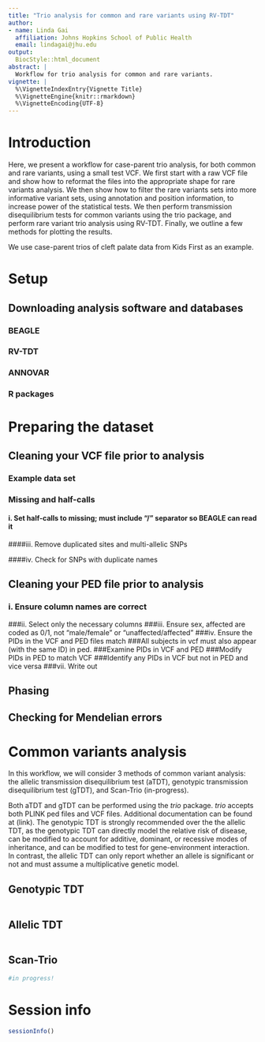 ```yaml
---
title: "Trio analysis for common and rare variants using RV-TDT"
author:
- name: Linda Gai
  affiliation: Johns Hopkins School of Public Health
  email: lindagai@jhu.edu
output:
  BiocStyle::html_document
abstract: |
  Workflow for trio analysis for common and rare variants.
vignette: |
  %\VignetteIndexEntry{Vignette Title}
  %\VignetteEngine{knitr::rmarkdown}
  %\VignetteEncoding{UTF-8}
---
```


# Introduction

Here, we present a workflow for case-parent trio analysis, for both common and rare variants, using a small test VCF. We first start with a raw VCF file and show how to reformat the files into the appropriate shape for rare variants analysis.  We then show how to filter the rare variants sets into more informative variant sets, using annotation and position information, to increase power of the statistical tests. We then perform transmission disequilibrium tests for common variants using the trio package, and perform rare variant trio analysis using RV-TDT. Finally, we outline a few methods for plotting the results. 

We use case-parent trios of cleft palate data from Kids First as an example.

# Setup

## Downloading analysis software and databases
### BEAGLE
### RV-TDT
### ANNOVAR
### R packages

# Preparing the dataset

## Cleaning your VCF file prior to analysis

### Example data set

### Missing and half-calls
#### i. Set half-calls to missing; must include "/" separator so BEAGLE can read it

####iii. Remove duplicated sites and multi-allelic SNPs

####iv. Check for SNPs with duplicate names

## Cleaning your PED file prior to analysis
### i. Ensure column names are correct
###ii. Select only the necessary columns
###iii. Ensure sex, affected are coded as 0/1, not "male/female" or "unaffected/affected"
###iv. Ensure the PIDs in the VCF and PED files match
###All subjects in vcf must also appear (with the same ID) in ped.
###Examine PIDs in VCF and PED
###Modify PIDs in PED to match VCF
###Identify any PIDs in VCF but not in PED and vice versa
###vii. Write out

## Phasing

## Checking for Mendelian errors

# Common variants analysis

In this workflow, we will consider 3 methods of common variant analysis: the allelic transmission disequilibrium test (aTDT), genotypic transmission disequilibrium test (gTDT), and Scan-Trio (in-progress).

Both aTDT and gTDT can be performed using the *trio* package. *trio* accepts both PLINK ped files and VCF files. Additional documentation can be found at (link). The genotypic TDT is strongly recommended over the the allelic TDT, as the genotypic TDT can directly model the relative risk of disease, can be modified to account for additive, dominant, or recessive modes of inheritance, and can be modified to test for gene-environment interaction. In contrast, the allelic TDT can only report whether an allele is significant or not and must assume a multiplicative genetic model.

## Genotypic TDT

```r
```

## Allelic TDT

```r
```

## Scan-Trio

```r
#in progress!
```

# Session info {.unnumbered}
```r
sessionInfo()
```
